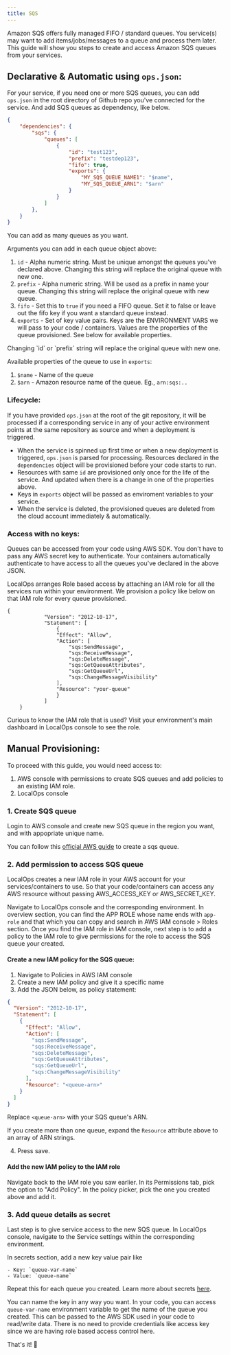 ```yaml
---
title: SQS
---
```


Amazon SQS offers fully managed FIFO / standard queues. You service(s) may want to add items/jobs/messages to a queue
and process them later. This guide will show you steps to create and access Amazon SQS queues from your services.


## Declarative & Automatic using `ops.json`:

For your service, if you need one or more SQS queues, you can add `ops.json` in the root directory of Github repo you've connected for the service. And add SQS queues as dependency, like below.

```json 
{
    "dependencies": {
        "sqs": {
            "queues": [
                {
                    "id": "test123",
                    "prefix": "testdep123",
                    "fifo": true,
                    "exports": {
                        "MY_SQS_QUEUE_NAME1": "$name",
                        "MY_SQS_QUEUE_ARN1": "$arn"
                    }
                }
            ]
        },
    }
}
```


You can add as many queues as you want.

Arguments you can add in each queue object above:
1. `id` - Alpha numeric string. Must be unique amongst the queues you've declared above. Changing this string will replace the original queue with new one.
2. `prefix` - Alpha numeric string. Will be used as a prefix in name your queue. Changing this string will replace the original queue with new queue.
3. `fifo` - Set this to `true` if you need a FIFO queue. Set it to false or leave out the fifo key if you want a standard queue instead.
4. `exports` - Set of key value pairs. Keys are the ENVIRONMENT VARS we will pass to your code / containers. Values are the properties of the queue provisioned. See below for available properties. 

<Warning>
Changing `id` or `prefix` string will replace the original queue with new one.
</Warning>


Available properties of the queue to use in `exports`:
1. `$name` - Name of the queue 
2. `$arn` - Amazon resource name of the queue. Eg., `arn:sqs:..`


### Lifecycle:

If you have provided `ops.json` at the root of the git repository, it will be processed if a corresponding service in any of your active environment points at the same repository as source and when a deployment is triggered. 

- When the service is spinned up first time or when a new deployment is triggered, `ops.json` is parsed for processing. Resources declared in the `dependencies` object will be provisioned before your code starts to run. 
- Resources with same `id` are provisioned only once for the life of the service. And updated when there is a change in one of the properties above. 
- Keys in `exports` object will be passed as enviroment variables to your service. 
- When the service is deleted, the provisioned queues are deleted from the cloud account immediately & automatically. 

### Access with no keys:

Queues can be accessed from your code using AWS SDK. You don't have to pass any AWS secret key to authenticate. Your containers automatically authenticate to have access to all the queues you've declared in the above JSON. 

LocalOps arranges Role based access by attaching an IAM role for all the services run within your environment. We provision a policy like below on that IAM role for every queue provisioned.

```
{
			"Version": "2012-10-17",
			"Statement": [
				{
				"Effect": "Allow",
				"Action": [
					"sqs:SendMessage",
					"sqs:ReceiveMessage",
					"sqs:DeleteMessage",
					"sqs:GetQueueAttributes",
					"sqs:GetQueueUrl",
					"sqs:ChangeMessageVisibility"
				],
				"Resource": "your-queue"
				}
			]
	}
```

Curious to know the IAM role that is used? Visit your environment's main dashboard in LocalOps console to see the role.

## Manual Provisioning:

To proceed with this guide, you would need access to:

1. AWS console with permissions to create SQS queues and add policies to an existing IAM role.
2. LocalOps console

### 1. Create SQS queue

Login to AWS console and create new SQS queue in the region you want, and with appopriate unique name.

You can follow this
[official AWS guide](https://docs.aws.amazon.com/AWSSimpleQueueService/latest/SQSDeveloperGuide/creating-sqs-standard-queues.html)
to create a sqs queue.

### 2. Add permission to access SQS queue

LocalOps creates a new IAM role in your AWS account for your services/containers to use. So that your code/containers
can access any AWS resource without passing AWS_ACCESS_KEY or AWS_SECRET_KEY.

Navigate to LocalOps console and the corresponding environment. In overview section, you can find the APP ROLE whose
name ends with `app-role` and that which you can copy and search in AWS IAM console > Roles section. Once you find the
IAM role in IAM console, next step is to add a policy to the IAM role to give permissions for the role to access the SQS
queue your created.

#### Create a new IAM policy for the SQS queue:

1. Navigate to Policies in AWS IAM console
2. Create a new IAM policy and give it a specific name
3. Add the JSON below, as policy statement:

```json
{
  "Version": "2012-10-17",
  "Statement": [
    {
      "Effect": "Allow",
      "Action": [
        "sqs:SendMessage",
        "sqs:ReceiveMessage",
        "sqs:DeleteMessage",
        "sqs:GetQueueAttributes",
        "sqs:GetQueueUrl",
        "sqs:ChangeMessageVisibility"
      ],
      "Resource": "<queue-arn>"
    }
  ]
}
```

Replace `<queue-arn>` with your SQS queue's ARN.

If you create more than one queue, expand the `Resource` attribute above to an array of ARN strings.

4. Press save.

#### Add the new IAM policy to the IAM role

Navigate back to the IAM role you saw earlier. In its Permissions tab, pick the option to "Add Policy". In the policy
picker, pick the one you created above and add it.

### 3. Add queue details as secret

Last step is to give service access to the new SQS queue. In LocalOps console, navigate to the Service settings within
the corresponding environment.

In secrets section, add a new key value pair like

```
- Key: `queue-var-name`
- Value: `queue-name`
```

Repeat this for each queue you created. Learn more about secrets [here](/environment/services/secrets).

You can name the key in any way you want. In your code, you can access `queue-var-name` environment variable to get the
name of the queue you created. This can be passed to the AWS SDK used in your code to read/write data. There is no need
to provide credentials like access key since we are having role based access control here.

That's it! 🎉

